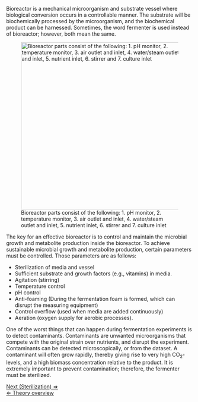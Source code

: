 Bioreactor is a mechanical microorganism and substrate vessel where biological conversion occurs in a controllable manner. The substrate will be biochemically processed by the microorganism, and the biochemical product can be harnessed. Sometimes, the word fermenter is used instead of bioreactor; however, both mean the same. 


[[File:Bioreactor.png|thumb|right|450px|Bioreactor parts consist of the following: 1. pH monitor, 2. temperature monitor, 3. air outlet and inlet, 4. water/steam outlet and inlet, 5. nutrient inlet, 6. stirrer and 7. culture inlet ]]

The key for an effective bioreactor is to control and maintain the microbial growth and metabolite production inside the bioreactor. To achieve sustainable microbial growth and metabolite production, certain parameters must be controlled. Those parameters are as follows:
*Sterilization of media and vessel
*Sufficient substrate and growth factors (e.g., vitamins) in media.
*Agitation (stirring)
*Temperature control
*pH control
*Anti-foaming (During the fermentation foam is formed, which can disrupt the measuring equipment)
*Control overflow (used when media are added continuously)
*Aeration (oxygen supply for aerobic processes).


One of the worst things that can happen during fermentation experiments is to detect contaminants. Contaminants are unwanted microorganisms that compete with the original strain over nutrients, and disrupt the experiment. Contaminants can be detected microscopically, or from the dataset. A contaminant will often grow rapidly, thereby giving rise to very high CO<sub>2</sub>-levels, and a high biomass concentration relative to the product. It is extremely important to prevent contamination; therefore, the fermenter must be sterilized.    



[[Sterilization|Next (Sterilization) &rArr;]] <br>

[[Fermentation_Case|&lArr; Theory overview]]